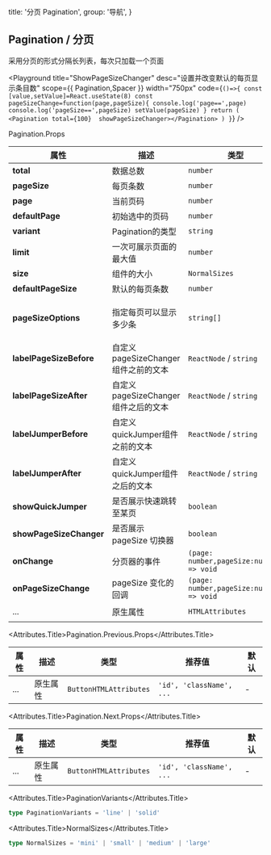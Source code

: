 
  title: '分页 Pagination',
  group: '导航',
}

## Pagination / 分页
采用分页的形式分隔长列表，每次只加载一个页面



<Playground
  title="ShowPageSizeChanger"
  desc="设置并改变默认的每页显示条目数"
  scope={{ Pagination,Spacer }}
  width="750px"
  code={`
  ()=>{
    const [value,setValue]=React.useState(8)
    const pageSizeChange=function(page,pageSize){
      console.log('page==',page)
      console.log('pageSize==',pageSize)
      setValue(pageSize)
    }
    return (
      <Pagination total={100}  showPageSizeChanger></Pagination>
    )
  }
`}
/>



<Attributes edit="/pages/zh-cn/components/pagination.mdx">
<Attributes.Title>Pagination.Props</Attributes.Title>

| 属性                      | 描述                               | 类型                                      | 推荐值                                     | 默认                       |
|-------------------------|-------------------------------------|------------------------------------------|-------------------------------------------|---------------------------|
| **total**               | 数据总数                             | `number`                                 |                                           | 1                         |
| **pageSize**            | 每页条数                             | `number`                                 | -                                         | -                         |
| **page**                | 当前页码                             | `number`                                 | -                                         | 1                         |
| **defaultPage**         | 初始选中的页码                        | `number`                                 | -                                         | 1                         |
| **variant**             | Pagination的类型                     | `string`                                 | [PaginationVariants](#paginationvariants) | `line`                    |
| **limit**               | 一次可展示页面的最大值                  | `number`                                 | -                                         | 7                         |
| **size**                | 组件的大小                            | `NormalSizes`                            | [NormalSizes](#normalsizes)               | `medium`                  |
| **defaultPageSize**     | 默认的每页条数                         | `number`                                 | -                                         | 10                        |
| **pageSizeOptions**     | 指定每页可以显示多少条                  | `string[]`                               | -                                         | ['10', '20', '50', '100'] |
| **labelPageSizeBefore** | 自定义pageSizeChanger组件之前的文本     | `ReactNode` / `string`                   | -                                         | `SHOW`                    |
| **labelPageSizeAfter**  | 自定义pageSizeChanger组件之后的文本     | `ReactNode` / `string`                   | -                                         | `RECORDS`                 |
| **labelJumperBefore**   | 自定义quickJumper组件之前的文本         | `ReactNode` / `string`                   | -                                         | `GO TO`                   |
| **labelJumperAfter**    | 自定义quickJumper组件之后的文本         | `ReactNode` / `string`                   | -                                         | `PAGE`                    |
| **showQuickJumper**     | 是否展示快速跳转至某页                  | `boolean`                                | -                                         | false                     |
| **showPageSizeChanger** | 是否展示 pageSize 切换器               | `boolean`                                | -                                         | false                     |
| **onChange**            | 分页器的事件                           | `(page: number,pageSize:number) => void` | -                                         | -                         |
| **onPageSizeChange**    | pageSize 变化的回调                   | `(page: number,pageSize:number) => void`  | -                                         | -                         |
| ...                     | 原生属性                              | `HTMLAttributes`                          | `'id', 'className', ...`                 | -                         |



<Attributes.Title>Pagination.Previous.Props</Attributes.Title>

| 属性  | 描述     | 类型                    | 推荐值                    | 默认 |
| ---- | -------- | ---------------------- | ------------------------ | ---- |
| ...  | 原生属性  | `ButtonHTMLAttributes` | `'id', 'className', ...` | -    |

<Attributes.Title>Pagination.Next.Props</Attributes.Title>

| 属性  | 描述     | 类型                    | 推荐值                    | 默认 |
| ---- | -------- | ---------------------- | ------------------------ | ---- |
| ...  | 原生属性  | `ButtonHTMLAttributes` | `'id', 'className', ...` | -    |


<Attributes.Title>PaginationVariants</Attributes.Title>

```ts
type PaginationVariants = 'line' | 'solid'
```

<Attributes.Title>NormalSizes</Attributes.Title>

```ts
type NormalSizes = 'mini' | 'small' | 'medium' | 'large'
```




</Attributes>


